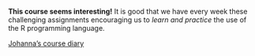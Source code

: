 **This course seems interesting!** It is good that we have every week these challenging assignments encouraging us to *learn and practice* the use of the R programming language.

[Johanna's course diary](https://jtroberg.github.io/IODS-project/)


